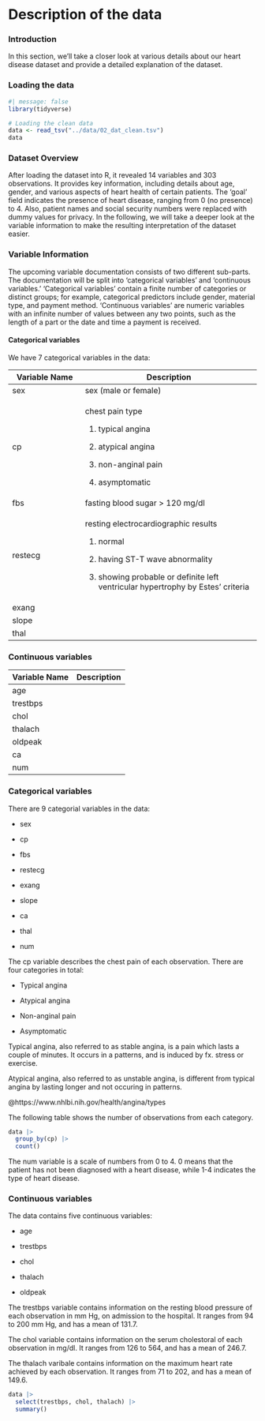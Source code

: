 # Description of the data

### Introduction

In this section, we'll take a closer look at various details about our heart disease dataset and provide a detailed explanation of the dataset.

### Loading the data

```r
#| message: false
library(tidyverse)
```

```r
# Loading the clean data
data <- read_tsv("../data/02_dat_clean.tsv")
data
```

### Dataset Overview

After loading the dataset into R, it revealed 14 variables and 303 observations. It provides key information, including details about age, gender, and various aspects of heart health of certain patients. The 'goal' field indicates the presence of heart disease, ranging from 0 (no presence) to 4. Also, patient names and social security numbers were replaced with dummy values for privacy. In the following, we will take a deeper look at the variable information to make the resulting interpretation of the dataset easier.

### Variable Information

The upcoming variable documentation consists of two different sub-parts. The documentation will be split into 'categorical variables' and 'continuous variables.' 'Categorical variables' contain a finite number of categories or distinct groups; for example, categorical predictors include gender, material type, and payment method. 'Continuous variables' are numeric variables with an infinite number of values between any two points, such as the length of a part or the date and time a payment is received.

#### Categorical variables

We have 7 categorical variables in the data:

+----------------------------------+----------------------------------------------------------------------------------+
| Variable Name                    | Description                                                                      |
+==================================+==================================================================================+
| sex                              | sex (male or female)                                                             |
+----------------------------------+----------------------------------------------------------------------------------+
| cp                               | chest pain type                                                                  |
|                                  |                                                                                  |
|                                  |  1. typical angina                                                               |
|                                  |                                                                                  |
|                                  | 2. atypical angina                                                               |
|                                  |                                                                                  |
|                                  | 3. non-anginal pain                                                              |
|                                  |                                                                                  |
|                                  | 4. asymptomatic                                                                  |
+----------------------------------+----------------------------------------------------------------------------------+
| fbs                              | fasting blood sugar \> 120 mg/dl                                                 |
+----------------------------------+----------------------------------------------------------------------------------+
| restecg                          | resting electrocardiographic results                                             |
|                                  |                                                                                  |
|                                  |  1. normal                                                                       |
|                                  |                                                                                  |
|                                  | 2. having ST-T wave abnormality                                                  |
|                                  |                                                                                  |
|                                  | 3. showing probable or definite left ventricular hypertrophy by Estes' criteria  |
+----------------------------------+----------------------------------------------------------------------------------+
| exang                            |                                                                                  |
+----------------------------------+----------------------------------------------------------------------------------+
| slope                            |                                                                                  |
+----------------------------------+----------------------------------------------------------------------------------+
| thal                             |                                                                                  |
+----------------------------------+----------------------------------------------------------------------------------+

### Continuous variables

| Variable Name | Description |
|---------------|-------------|
| age           |             |
| trestbps      |             |
| chol          |             |
| thalach       |             |
| oldpeak       |             |
| ca            |             |
| num           |             |

### Categorical variables

There are 9 categorial variables in the data:

-   sex

-   cp

-   fbs

-   restecg

-   exang

-   slope

-   ca

-   thal

-   num

The cp variable describes the chest pain of each observation. There are four categories in total:

-   Typical angina

-   Atypical angina

-   Non-anginal pain

-   Asymptomatic

Typical angina, also referred to as stable angina, is a pain which lasts a couple of minutes. It occurs in a patterns, and is induced by fx. stress or exercise.

Atypical angina, also referred to as unstable angina, is different from typical angina by lasting longer and not occuring in patterns.

@https://www.nhlbi.nih.gov/health/angina/types

The following table shows the number of observations from each category.

```r
data |>
  group_by(cp) |>
  count()
```

The num variable is a scale of numbers from 0 to 4. 0 means that the patient has not been diagnosed with a heart disease, while 1-4 indicates the type of heart disease.

### Continuous variables

The data contains five continuous variables:

-   age

-   trestbps

-   chol

-   thalach

-   oldpeak

The trestbps variable contains information on the resting blood pressure of each observation in mm Hg, on admission to the hospital. It ranges from 94 to 200 mm Hg, and has a mean of 131.7.

The chol variable contains information on the serum cholestoral of each observation in mg/dl. It ranges from 126 to 564, and has a mean of 246.7.

The thalach varibale contains information on the maximum heart rate achieved by each observation. It ranges from 71 to 202, and has a mean of 149.6.

```r
data |>
  select(trestbps, chol, thalach) |>
  summary()
```
